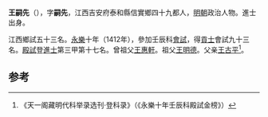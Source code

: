 '''王嗣先'''（{{bd|1377年||？}}），字'''嗣先'''，江西吉安府泰和縣信實鄉四十九都人，[[明朝|明朝]]政治人物。進士出身。

江西鄉試五十三名。[[永樂|永樂]]十年（1412年），參加壬辰科[[會試|會試]]，得[[貢士|貢士]]會試九十三名。[[殿試|殿試]]登[[進士|進士]]第三甲第十七名。曾祖父[[王惠軒|王惠軒]]。祖父[[王明德|王明德]]。父亲[[王古平|王古平]]<ref>《天一阁藏明代科举录选刊·登科录》（《永樂十年壬辰科殿試金榜》）</ref>。

==参考==
{{reflist}}
{{明朝人物小作品}}
{{永樂十年壬辰科殿試金榜}}